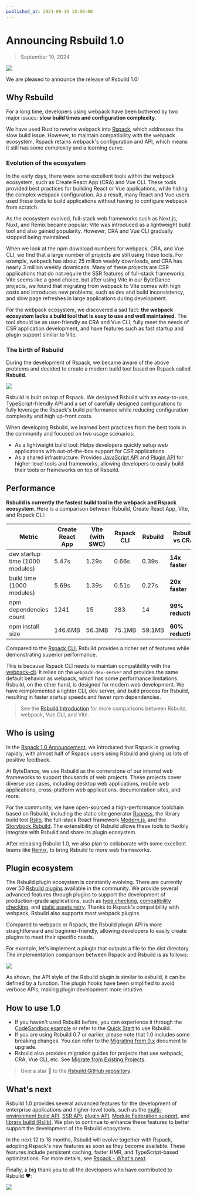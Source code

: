 ```yaml
---
published_at: 2024-09-10 18:00:00
---
```


# Announcing Rsbuild 1.0

> September 10, 2024

![](https://assets.rspack.dev/rsbuild/assets/rsbuild-1-0-banner.png)

We are pleased to announce the release of Rsbuild 1.0!

## Why Rsbuild

For a long time, developers using webpack have been bothered by two major issues: **slow build times and configuration complexity**.

We have used Rust to rewrite webpack into [Rspack](https://github.com/web-infra-dev/rspack), which addresses the slow build issue. However, to maintain compatibility with the webpack ecosystem, Rspack retains webpack's configuration and API, which means it still has some complexity and a learning curve.

### Evolution of the ecosystem

In the early days, there were some excellent tools within the webpack ecosystem, such as Create React App (CRA) and Vue CLI. These tools provided best practices for building React or Vue applications, while hiding the complex webpack configuration. As a result, many React and Vue users used these tools to build applications without having to configure webpack from scratch.

As the ecosystem evolved, full-stack web frameworks such as Next.js, Nuxt, and Remix became popular; Vite was introduced as a lightweight build tool and also gained popularity. However, CRA and Vue CLI gradually stopped being maintained.

When we look at the npm download numbers for webpack, CRA, and Vue CLI, we find that a large number of projects are still using these tools. For example, webpack has about 25 million weekly downloads, and CRA has nearly 3 million weekly downloads. Many of these projects are CSR applications that do not require the SSR features of full-stack frameworks. Vite seems like a good choice, but after using Vite in our ByteDance projects, we found that migrating from webpack to Vite comes with high costs and introduces new problems, such as dev and build inconsistency, and slow page refreshes in large applications during development.

For the webpack ecosystem, we discovered a sad fact: **the webpack ecosystem lacks a build tool that is easy to use and well maintained**. The tool should be as user-friendly as CRA and Vue CLI, fully meet the needs of CSR application development, and have features such as fast startup and plugin support similar to Vite.

### The birth of Rsbuild

During the development of Rspack, we became aware of the above problems and decided to create a modern build tool based on Rspack called **Rsbuild**.

![](/electron-rspack-1-0-build-tools.png)

Rsbuild is built on top of Rspack. We designed Rsbuild with an easy-to-use, TypeScript-friendly API and a set of carefully designed configurations to fully leverage the Rspack's build performance while reducing configuration complexity and high up-front costs.

When developing Rsbuild, we learned best practices from the best tools in the community and focused on two usage scenarios:

- As a lightweight build tool: Helps developers quickly setup web applications with out-of-the-box support for CSR applications.
- As a shared infrastructure: Provides [JavaScript API](https://rsbuild.dev/api/start/) and [Plugin API](https://rsbuild.dev/plugins/dev/) for higher-level tools and frameworks, allowing developers to easily build their tools or frameworks on top of Rsbuild.

## Performance

**Rsbuild is currently the fastest build tool in the webpack and Rspack ecosystem**. Here is a comparison between Rsbuild, Create React App, Vite, and Rspack CLI:

| Metric                          | Create React App | Vite (with SWC) | Rspack CLI | Rsbuild | Rsbuild vs CRA    |
| ------------------------------- | ---------------- | --------------- | ---------- | ------- | ----------------- |
| dev startup time (1000 modules) | 5.47s            | 1.29s           | 0.66s      | 0.39s   | **14x faster**    |
| build time (1000 modules)       | 5.69s            | 1.39s           | 0.51s      | 0.27s   | **20x faster**    |
| npm dependencies count          | 1241             | 15              | 283        | 14      | **99% reduction** |
| npm install size                | 146.6MB          | 56.3MB          | 75.1MB     | 59.1MB  | **60% reduction** |

Compared to the [Rspack CLI](https://www.npmjs.com/package/@rspack/cli), Rsbuild provides a richer set of features while demonstrating superior performance.

This is because Rspack CLI needs to maintain compatibility with the [webpack-cli](https://www.npmjs.com/package/webpack-cli). It relies on the `webpack-dev-server` and provides the same default behavior as webpack, which has some performance limitations. Rsbuild, on the other hand, is designed for modern web development. We have reimplemented a lighter CLI, dev server, and build process for Rsbuild, resulting in faster startup speeds and fewer npm dependencies.

> See the [Rsbuild Introduction](https://rsbuild.dev/guide/start/index) for more comparisons between Rsbuild, webpack, Vue CLI, and Vite.

## Who is using

In the [Rspack 1.0 Announcement](https://rspack.dev/blog/announcing-1-0), we introduced that Rspack is growing rapidly, with almost half of Rspack users using Rsbuild and giving us lots of positive feedback.

At ByteDance, we use Rsbuild as the cornerstone of our internal web frameworks to support thousands of web projects. These projects cover diverse use cases, including desktop web applications, mobile web applications, cross-platform web applications, documentation sites, and more.

For the community, we have open-sourced a high-performance toolchain based on Rsbuild, including the static site generator [Rspress](https://github.com/web-infra-dev/rspress), the library build tool [Rslib](https://github.com/web-infra-dev/rslib), the full-stack React framework [Modern.js](https://github.com/web-infra-dev/modern.js), and the [Storybook Rsbuild](https://github.com/rspack-contrib/storybook-rsbuild). The extensibility of Rsbuild allows these tools to flexibly integrate with Rsbuild and share its plugin ecosystem.

After releasing Rsbuild 1.0, we also plan to collaborate with some excellent teams like [Remix](https://github.com/remix-run/remix), to bring Rsbuild to more web frameworks.

## Plugin ecosystem

The Rsbuild plugin ecosystem is constantly evolving. There are currently over 50 [Rsbuild plugins](https://github.com/web-infra-dev/awesome-rspack?tab=readme-ov-file#rsbuild-plugins) available in the community. We provide several advanced features through plugins to support the development of production-grade applications, such as [type checking](https://github.com/rspack-contrib/rsbuild-plugin-type-check), [compatibility checking](https://github.com/rspack-contrib/rsbuild-plugin-check-syntax), and [static assets retry](https://rsbuild.dev/plugins/list/plugin-assets-retry). Thanks to Rspack's compatibility with webpack, Rsbuild also supports most webpack plugins.

Compared to webpack or Rspack, the Rsbuild plugin API is more straightforward and beginner-friendly, allowing developers to easily create plugins to meet their specific needs.

For example, let's implement a plugin that outputs a file to the dist directory. The implementation comparison between Rspack and Rsbuild is as follows:

![](https://assets.rspack.dev/rsbuild/assets/rsbuild-1-0-plugin-compare.png)

As shown, the API style of the Rsbuild plugin is similar to esbuild, it can be defined by a function. The plugin hooks have been simplified to avoid verbose APIs, making plugin development more intuitive.

## How to use 1.0

- If you haven't used Rsbuild before, you can experience it through the [CodeSandbox example](https://codesandbox.io/p/github/rspack-contrib/rsbuild-codesandbox-example) or refer to the [Quick Start](https://rsbuild.dev/guide/start/quick-start) to use Rsbuild.
- If you are using Rsbuild 0.7 or earlier, please note that 1.0 includes some breaking changes. You can refer to the [Migrating from 0.x](https://rsbuild.dev/guide/migration/rsbuild-0-x) document to upgrade.
- Rsbuild also provides migration guides for projects that use webpack, CRA, Vue CLI, etc. See [Migrate from Existing Projects](https://rsbuild.dev/guide/start/quick-start#migrate-from-existing-projects).

> Give a star 🌟 to the [Rsbuild GitHub repository](https://github.com/web-infra-dev/rsbuild).

## What's next

Rsbuild 1.0 provides several advanced features for the development of enterprise applications and higher-level tools, such as the [multi-environment build API](https://rsbuild.dev/guide/advanced/environments), [SSR API](https://rsbuild.dev/guide/advanced/ssr), [plugin API](https://rsbuild.dev/plugins/dev/), [Module Federation support](https://rsbuild.dev/guide/advanced/module-federation), and [library build (Rslib)](https://github.com/web-infra-dev/rslib). We plan to continue to enhance these features to better support the development of the Rsbuild ecosystem.

In the next 12 to 18 months, Rsbuild will evolve together with Rspack, adopting Rspack's new features as soon as they become available. These features include persistent caching, faster HMR, and TypeScript-based optimizations. For more details, see [Rspack - What's next](https://rspack.dev/blog/announcing-1-0#whats-next).

Finally, a big thank you to all the developers who have contributed to Rsbuild ❤️:

![](https://assets.rspack.dev/rsbuild/assets/rsbuild-1-0-contributors.png)
